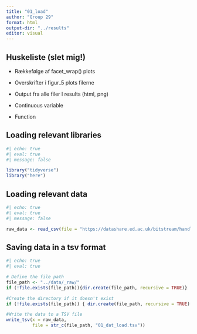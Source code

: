 ```yaml
---
title: "01_load"
author: "Group 29"
format: html
output-dir: "../results"
editor: visual
---
```


## Huskeliste (slet mig!)

-   Rækkefølge af facet_wrap() plots

-   Overskrifter i figur_5 plots filerne

-   Output fra alle filer I results (html, png)

-   Continuous variable

-   Function

## Loading relevant libraries

```r
#| echo: true 
#| eval: true
#| message: false

library("tidyverse")
library("here")
```

## Loading relevant data

```r
#| echo: true 
#| eval: true
#| message: false

raw_data <- read_csv(file = "https://datashare.ed.ac.uk/bitstream/handle/10283/124/IST_corrected.csv?sequence=5&isAllowed=y")
```

## Saving data in a tsv format

```r
#| echo: true 
#| eval: true

# Define the file path
file_path <- "../data/_raw/" 
if (!file.exists(file_path)){dir.create(file_path, recursive = TRUE)}

#Create the directory if it doesn't exist
if (!file.exists(file_path)) { dir.create(file_path, recursive = TRUE) }

#Write the data to a TSV file
write_tsv(x = raw_data, 
          file = str_c(file_path, "01_dat_load.tsv"))
```
